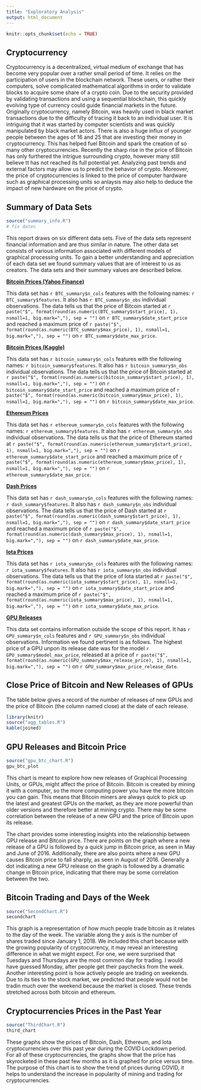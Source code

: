 ```yaml
---
title: "Exploratory Analysis"
output: html_document
---
```


```r
knitr::opts_chunk$set(echo = TRUE)
```

## Cryptocurrency 

Cryptocurrency is a decentralized, virtual medium of exchange that has become very popular over a rather small period of time. It relies on the participation of users in the blockchain network. These users, or rather their computers, solve complicated mathematical algorithms in order to validate blocks to acquire some share of a crypto coin. Due to the security provided by validating transactions and using a sequential blockchain, this quickly evolving type of currency could guide financial markets in the future. Originally cryptocurrency, namely Bitcoin, was heavily used in black market transactions due to the difficulty of tracing it back to an individual user. It is intriguing that it was started by computer scientists and was quickly manipulated by black market actors. There is also a huge influx of younger people between the ages of 16 and 25 that are investing their money in cryptocurrency. This has helped fuel Bitcoin and spark the creation of so many other cryptocurrencies. Recently the sharp rise in the price of Bitcoin has only furthered the intrigue surrounding crypto, however many still believe tt has not reached its full potential yet. Analyzing past trends and external factors may allow us to predict the behavior of crypto. Moreover, the price of cryptocurrencies is linked to the price of computer hardware such as graphical processing units so anlaysis may also help to deduce the impact of new hardware on the price of crypto. 

## Summary of Data Sets 
```r
source("summary_info.R")
# fix dates 
```

This report draws on six different data sets. Five of the data sets represent financial information and are thus similar in nature. The other data set consists of various information associated with different models of graphical processing units. To gain a better understanding and appreciation of each data set we found summary values that are of interest to us as creators. The data sets and their summary values are described below. 

[**Bitcoin Prices (Yahoo Finance)**](https://raw.githubusercontent.com/cjrieth/AC-5GroupProject/main/data/BTC-USD-YAHOO.csv)

This data set has `r BTC_summary$n_cols` features with the following names: `r BTC_summary$features`. It also has `r BTC_summary$n_obs` individual observations. The data tells us that the price of Bitcoin started at `r paste("$", format(round(as.numeric(BTC_summary$start_price), 1), nsmall=1, big.mark=","), sep = "")` on `r BTC_summary$date_start_price` and reached a maximum price of `r paste("$", format(round(as.numeric(BTC_summary$max_price), 1), nsmall=1, big.mark=","), sep = "")` on `r BTC_summary$date_max_price`. 

[**Bitcoin Prices (Kaggle)**](https://raw.githubusercontent.com/cjrieth/AC-5GroupProject/main/data/kaggle_crypto_data/bitcoin_price.csv)

This data set has `r bitcoin_summary$n_cols` features with the following names: `r bitcoin_summary$features`. It also has `r bitcoin_summary$n_obs` individual observations. The data tells us that the price of Bitcoin started at `r paste("$", format(round(as.numeric(bitcoin_summary$start_price), 1), nsmall=1, big.mark=","), sep = "")` on `r bitcoin_summary$date_start_price` and reached a maximum price of `r paste("$", format(round(as.numeric(bitcoin_summary$max_price), 1), nsmall=1, big.mark=","), sep = "")` on `r bitcoin_summary$date_max_price`. 

[**Ethereum Prices**](https://raw.githubusercontent.com/cjrieth/AC-5GroupProject/main/data/kaggle_crypto_data/ethereum_price.csv)

This data set has `r ethereum_summary$n_cols` features with the following names: `r ethereum_summary$features`. It also has `r ethereum_summary$n_obs` individual observations. The data tells us that the price of Ethereum started at `r paste("$", format(round(as.numeric(ethereum_summary$start_price), 1), nsmall=1, big.mark=","), sep = "")` on `r ethereum_summary$date_start_price` and reached a maximum price of `r paste("$", format(round(as.numeric(ethereum_summary$max_price), 1), nsmall=1, big.mark=","), sep = "")` on `r ethereum_summary$date_max_price`. 

[**Dash Prices**](https://raw.githubusercontent.com/cjrieth/AC-5GroupProject/main/data/kaggle_crypto_data/iota_price.csv)

This data set has `r dash_summary$n_cols` features with the following names: `r dash_summary$features`. It also has `r dash_summary$n_obs` individual observations. The data tells us that the price of Dash started at `r paste("$", format(round(as.numeric(dash_summary$start_price), 1), nsmall=1, big.mark=","), sep = "")` on `r dash_summary$date_start_price` and reached a maximum price of `r paste("$", format(round(as.numeric(dash_summary$max_price), 1), nsmall=1, big.mark=","), sep = "")` on `r dash_summary$date_max_price`. 

[**Iota Prices**](https://raw.githubusercontent.com/cjrieth/AC-5GroupProject/main/data/kaggle_crypto_data/iota_price.csv)

This data set has `r iota_summary$n_cols` features with the following names: `r iota_summary$features`. It also has `r iota_summary$n_obs` individual observations. The data tells us that the price of Iota started at `r paste("$", format(round(as.numeric(iota_summary$start_price), 1), nsmall=1, big.mark=","), sep = "")` on `r iota_summary$date_start_price` and reached a maximum price of `r paste("$", format(round(as.numeric(iota_summary$max_price), 1), nsmall=1, big.mark=","), sep = "")` on `r iota_summary$date_max_price`. 

[**GPU Releases**](https://raw.githubusercontent.com/cjrieth/AC-5GroupProject/main/data/gpu-cpu-history-kaggle/All_GPUs.csv)

This data set contains information outside the scope of this report. It has `r GPU_summary$n_cols` features and `r GPU_summary$n_obs` individual observations. Information we found pertinent is as follows. The highest price of a GPU unpon its release date was for the model `r GPU_summary$model_max_price`, released at a price of `r paste("$", format(round(as.numeric(GPU_summary$max_release_price), 1), nsmall=1, big.mark=","), sep = "")` on `r GPU_summary$max_price_release_date`. 

## Close Price of Bitcoin and New Releases of GPUs  

The table below gives a record of the number of releases of new GPUs and the price of Bitcoin (the column named close) at the date of each release. 

```r
library(knitr)
source("agg_tables.R")
kable(joined) 
```

## GPU Releases and Bitcoin Price 
```r
source("gpu_btc_chart.R")
gpu_btc_plot 
```

This chart is meant to explore how new releases of Graphical Processing Units, or GPUs, might affect the price of Bitcoin. Bitcoin is created by mining it with a computer, so the more computing power you have the more bitcoin you can gain. This means that Bitcoin miners are always quick to pick up the latest and greatest GPUs on the market, as they are more powerful than older versions and therefore better at mining crypto. There may be some correlation between the release of a new GPU and the price of Bitcoin upon its release.

The chart provides some interesting insights into the relationship between GPU release and Bitcoin price. There are points on the graph where a new release of a GPU is followed by a quick jump in Bitcoin price, as seen in May and June of 2016. Additionally, there are also points where a new GPU causes Bitcoin price to fall sharply, as seen in August of 2016. Generally a dot indicating a new GPU release on the graph is followed by a dramatic change in Bitcoin price, indicating that there may be some correlation between the two.

## Bitcoin Trading and Days of the Week 
```r
source("SecondChart.R")
secondchart
```

This graph is a representation of how much people trade bitcoin as it relates to the day of the week. The variable along the y axis is the number of shares traded since January 1, 2018. We included this chart because with the growing popularity of cryptocurrency, it may reveal an interesting difference in what we might expect. For one, we were surprised that Tuesdays and Thursdays are the most common day for trading. I would have guessed Monday, after people get their paychecks from the week. Another interesting point is how actively people are trading on weekends. Due to its ties to the stock market, we predicted that people would not be tradin much over the weekend because the market is closed. These trends stretched across both bitcoin and ethereum.

## Cryptocurrencies Prices in the Past Year 
```r
source("ThirdChart.R")
third_chart
```

These graphs show the prices of Bitcoin, Dash, Ethereum, and Iota cryptocurrencies over this past year during the COVID Lockdown period. For all of these cryptocurrencies, the graphs show that the price has skyrocketed in these past few months as it is graphed for price versus time. The purpose of this chart is to show the trend of prices during COVID, it helps to understand the increase in popularity of mining and trading for cryptocurrencies.